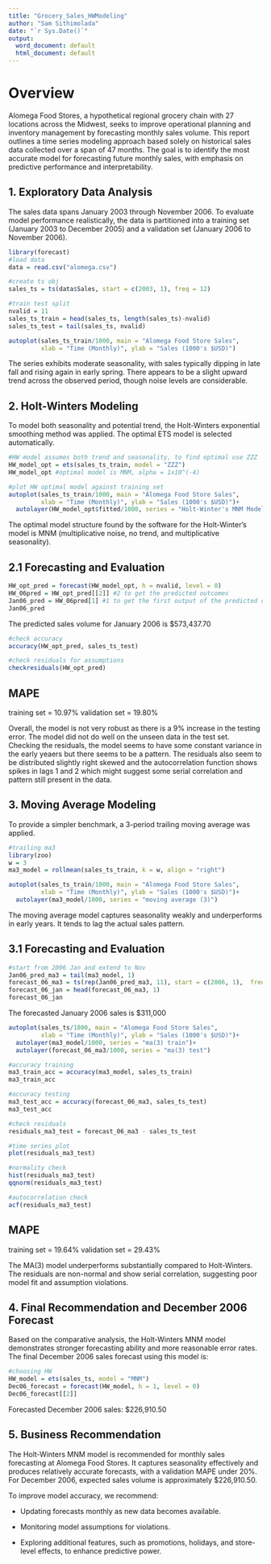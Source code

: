 ```yaml
---
title: "Grocery_Sales_HWModeling"
author: "Sam Sithimolada"
date: "`r Sys.Date()`"
output:
  word_document: default
  html_document: default
---
```


# Overview

Alomega Food Stores, a hypothetical regional grocery chain with 27 locations across the Midwest, seeks to improve operational planning and inventory management by forecasting monthly sales volume. This report outlines a time series modeling approach based solely on historical sales data collected over a span of 47 months. The goal is to identify the most accurate model for forecasting future monthly sales, with emphasis on predictive performance and interpretability.

## 1. Exploratory Data Analysis

The sales data spans January 2003 through November 2006. To evaluate model performance realistically, the data is partitioned into a training set (January 2003 to December 2005) and a validation set (January 2006 to November 2006).


```r
library(forecast)
#load data
data = read.csv("alomega.csv")

#create ts obj
sales_ts = ts(data$Sales, start = c(2003, 1), freq = 12)

#train test split
nvalid = 11
sales_ts_train = head(sales_ts, length(sales_ts)-nvalid)
sales_ts_test = tail(sales_ts, nvalid)

autoplot(sales_ts_train/1000, main = "Alomega Food Store Sales",
         xlab = "Time (Monthly)", ylab = "Sales (1000's $USD)")
```

The series exhibits moderate seasonality, with sales typically dipping in late fall and rising again in early spring. There appears to be a slight upward trend across the observed period, though noise levels are considerable.

## 2. Holt-Winters Modeling

To model both seasonality and potential trend, the Holt-Winters exponential smoothing method was applied. The optimal ETS model is selected automatically.

```r
#HW model assumes both trend and seasonality, to find optimal use ZZZ
HW_model_opt = ets(sales_ts_train, model = "ZZZ")
HW_model_opt #optimal model is MNM, alpha = 1x10^(-4)

#plot HW optimal model against training set
autoplot(sales_ts_train/1000, main = "Alomega Food Store Sales",
         xlab = "Time (Monthly)", ylab = "Sales (1000's $USD)")+
  autolayer(HW_model_opt$fitted/1000, series = "Holt-Winter's MNM Model")
```

The optimal model structure found by the software for the Holt-Winter's model is MNM (multiplicative noise, no trend, and multiplicative seasonality).

## 2.1 Forecasting and Evaluation

```r
HW_opt_pred = forecast(HW_model_opt, h = nvalid, level = 0)
HW_06pred = HW_opt_pred[[2]] #2 to get the predicted outcomes
Jan06_pred = HW_06pred[1] #1 to get the first output of the predicted outcome
Jan06_pred
```

The predicted sales volume for January 2006 is $573,437.70

```r
#check accuracy
accuracy(HW_opt_pred, sales_ts_test)

#check residuals for assumptions
checkresiduals(HW_opt_pred)
```

MAPE
------
training set = 10.97%
validation set = 19.80%

Overall, the model is not very robust as there is a 9% increase in the testing error. The model did not do well on the unseen data in the test set. Checking the residuals, the model seems to have some constant variance in the early yeaers but there seems to be a pattern. The residuals also seem to be distributed slightly right skewed and the autocorrelation function shows spikes in lags 1 and 2 which might suggest some serial correlation and pattern still present in the data.

## 3. Moving Average Modeling

To provide a simpler benchmark, a 3-period trailing moving average was applied.

```r
#trailing ma3
library(zoo)
w = 3
ma3_model = rollmean(sales_ts_train, k = w, align = "right")

autoplot(sales_ts_train/1000, main = "Alomega Food Store Sales",
         xlab = "Time (Monthly)", ylab = "Sales (1000's $USD)")+
  autolayer(ma3_model/1000, series = "moving average (3)")

```

The moving average model captures seasonality weakly and underperforms in early years. It tends to lag the actual sales pattern.

## 3.1 Forecasting and Evaluation

```r
#start from 2006 Jan and extend to Nov
Jan06_pred_ma3 = tail(ma3_model, 1)
forecast_06_ma3 = ts(rep(Jan06_pred_ma3, 11), start = c(2006, 1),  freq = 12)
forecast_06_jan = head(forecast_06_ma3, 1)
forecast_06_jan
```

The forecasted January 2006 sales is $311,000

```r
autoplot(sales_ts/1000, main = "Alomega Food Store Sales",
         xlab = "Time (Monthly)", ylab = "Sales (1000's $USD)")+
  autolayer(ma3_model/1000, series = "ma(3) train")+
  autolayer(forecast_06_ma3/1000, series = "ma(3) test")

```

```r
#accuracy training
ma3_train_acc = accuracy(ma3_model, sales_ts_train)
ma3_train_acc

#accuracy testing
ma3_test_acc = accuracy(forecast_06_ma3, sales_ts_test)
ma3_test_acc

#check residuals
residuals_ma3_test = forecast_06_ma3 - sales_ts_test

#time series plot
plot(residuals_ma3_test)

#normality check
hist(residuals_ma3_test)
qqnorm(residuals_ma3_test)

#autocorrelation check
acf(residuals_ma3_test)
```

MAPE
-----
training set = 19.64%
validation set = 29.43%

The MA(3) model underperforms substantially compared to Holt-Winters. The residuals are non-normal and show serial correlation, suggesting poor model fit and assumption violations.

## 4. Final Recommendation and December 2006 Forecast

Based on the comparative analysis, the Holt-Winters MNM model demonstrates stronger forecasting ability and more reasonable error rates. The final December 2006 sales forecast using this model is:

```r
#choosing HW
HW_model = ets(sales_ts, model = "MNM")
Dec06_forecast = forecast(HW_model, h = 1, level = 0)
Dec06_forecast[[2]]
```

Forecasted December 2006 sales: $226,910.50

## 5. Business Recommendation

The Holt-Winters MNM model is recommended for monthly sales forecasting at Alomega Food Stores. It captures seasonality effectively and produces relatively accurate forecasts, with a validation MAPE under 20%. For December 2006, expected sales volume is approximately $226,910.50.

To improve model accuracy, we recommend:

  - Updating forecasts monthly as new data becomes available.

  - Monitoring model assumptions for violations.

  - Exploring additional features, such as promotions, holidays, and store-level effects, to         enhance predictive power.

